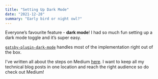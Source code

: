 ```yaml
---
title: "Setting Up Dark Mode"
date: "2021-12-28"
summary: "Early bird or night owl?"
---
```


Everyone’s favourite feature - **dark mode**! I had so much fun setting up a dark mode toggle and it’s super easy.

[`gatsby-plugin-dark-mode`](https://www.gatsbyjs.com/plugins/gatsby-plugin-dark-mode/) handles most of the implementation right out of the box.

I've written all about the steps on Medium [here](https://medium.com/front-end-weekly/setting-up-dark-mode-on-my-personal-website-300eb28c2c5c). I want to keep all my technical blog posts in one location and reach the right audience so do check out Medium!

